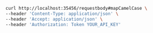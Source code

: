 ```bash showLineNumbers copy filename="Request Body Post Application Json Map Camel Case usage example"
curl http://localhost:35456/requestbody#mapCamelCase \
--header 'Content-Type: application/json' \
--header 'Accept: application/json' \
--header 'Authorization: Token YOUR_API_KEY'
```
